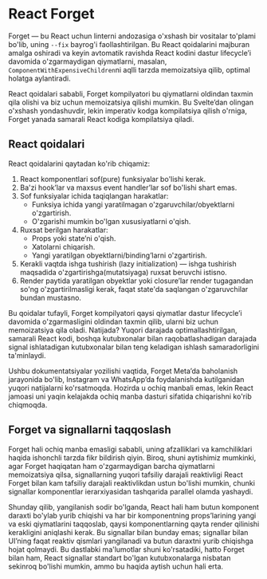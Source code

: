 # React Forget

Forget — bu React uchun linterni andozasiga o'xshash bir vositalar to'plami bo'lib, uning `--fix` bayrog'i faollashtirilgan. Bu React qoidalarini majburan amalga oshiradi va keyin avtomatik ravishda React kodini dastur lifecycle’i davomida o'zgarmaydigan qiymatlarni, masalan, `ComponentWithExpensiveChildren`ni aqlli tarzda memoizatsiya qilib, optimal holatga aylantiradi.

React qoidalari sababli, Forget kompilyatori bu qiymatlarni oldindan taxmin qila olishi va biz uchun memoizatsiya qilishi mumkin. Bu Svelte’dan olingan o'xshash yondashuvdir, lekin imperativ kodga kompilatsiya qilish o'rniga, Forget yanada samarali React kodiga kompilatsiya qiladi.

## React qoidalari

React qoidalarini qaytadan ko'rib chiqamiz:
1. React komponentlari sof(pure) funksiyalar bo'lishi kerak.
2. Ba'zi hook’lar va maxsus event handler’lar sof bo'lishi shart emas.
3. Sof funksiyalar ichida taqiqlangan harakatlar:
    - Funksiya ichida yangi yaratilmagan o'zgaruvchilar/obyektlarni o'zgartirish.
    - O'zgarishi mumkin bo'lgan xususiyatlarni o'qish.
4. Ruxsat berilgan harakatlar:
    - Props yoki state’ni o'qish.
    - Xatolarni chiqarish.
    - Yangi yaratilgan obyektlarni/binding’larni o'zgartirish.
5. Kerakli vaqtda ishga tushirish (lazy initialization) — ishga tushirish maqsadida o'zgartirishga(mutatsiyaga) ruxsat beruvchi istisno.
6. Render paytida yaratilgan obyektlar yoki closure’lar render tugagandan so'ng o'zgartirilmasligi kerak, faqat state'da saqlangan o'zgaruvchilar bundan mustasno.

Bu qoidalar tufayli, Forget kompilyatori qaysi qiymatlar dastur lifecycle’i davomida o'zgarmasligini oldindan taxmin qilib, ularni biz uchun memoizatsiya qila oladi. Natijada? Yuqori darajada optimallashtirilgan, samarali React kodi, boshqa kutubxonalar bilan raqobatlashadigan darajada signal ishlatadigan kutubxonalar bilan teng keladigan ishlash samaradorligini ta'minlaydi.

Ushbu dokumentatsiyalar yozilishi vaqtida, Forget Meta’da baholanish jarayonida bo'lib, Instagram va WhatsApp’da foydalanishda kutilganidan yuqori natijalarni ko'rsatmoqda. Hozirda u ochiq manbali emas, lekin React jamoasi uni yaqin kelajakda ochiq manba dasturi sifatida chiqarishni ko'rib chiqmoqda.

## Forget va signallarni taqqoslash

Forget hali ochiq manba emasligi sababli, uning afzalliklari va kamchiliklari haqida ishonchli tarzda fikr bildirish qiyin. Biroq, shuni aytishimiz mumkinki, agar Forget haqiqatan ham o'zgarmaydigan barcha qiymatlarni memoizatsiya qilsa, signallarning yuqori tafsiliy darajali reaktivligi React Forget bilan kam tafsiliy darajali reaktivlikdan ustun bo'lishi mumkin, chunki signallar komponentlar ierarxiyasidan tashqarida parallel olamda yashaydi.

Shunday qilib, yangilanish sodir bo'lganda, React hali ham butun komponent daraxti bo'ylab yurib chiqishi va har bir komponentning props’larining yangi va eski qiymatlarini taqqoslab, qaysi komponentlarning qayta render qilinishi kerakligini aniqlashi kerak. Bu signallar bilan bunday emas; signallar bilan UI’ning faqat reaktiv qismlari yangilanadi va butun daraxtni yurib chiqishga hojat qolmaydi. Bu dastlabki ma'lumotlar shuni ko'rsatadiki, hatto Forget bilan ham, React signallar standart bo'lgan kutubxonalarga nisbatan sekinroq bo'lishi mumkin, ammo bu haqida aytish uchun hali erta.